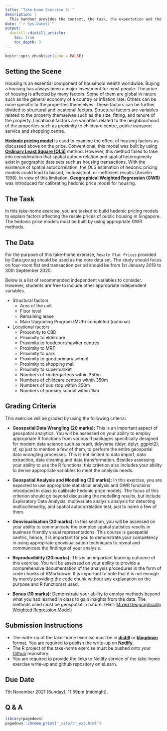 ```yaml
---
title: "Take-home Exercise 3: "
description: |
  This handout provides the context, the task, the expectation and the grading criteria of Take-home Exercise 2.  Students must review and understand them before getting started with the take-home exercise. 
date: "`r Sys.Date()`"
output:
  distill::distill_article:
    toc: true
    toc_depth: 3
---
```


```r
knitr::opts_chunk$set(echo = FALSE)
```

## Setting the Scene

Housing is an essential component of household wealth worldwide.  Buying a housing has always been a major investment for most people.  The price of housing is affected by many factors.  Some of them are global in nature such as the general economy of a country or inflation rate.  Others can be more specific to the properties themselves.  These factors can be further divided to structural and locational factors.  Structural factors are variables related to the property themselves such as the size, fitting, and tenure of the property.  Locational factors are variables related to the neighbourhood of the properties such as proximity to childcare centre, public transport service and shopping centre.  

[**Hedonic pricing model**](https://www.investopedia.com/terms/h/hedonicpricing.asp) is used to examine the effect of housing factors as discussed above on the price.  Conventional, this model was built by using [**Ordinary Least Square (OLS)**](https://en.wikipedia.org/wiki/Ordinary_least_squares) method.  However, this method failed to take into consideration that spatial autocorrelation and spatial heterogeneity exist in geographic data sets such as housing transactions. With the existence of spatial autocorrelation, the OLS estimation of hedonic pricing models could lead to biased, inconsistent, or inefficient results (Anselin 1998).  In view of this limitation, **Geographical Weighted Regression (GWR)** was introduced for calibrating hedonic price model for housing.               


## The Task

In this take-home exercise, you are tasked to build hedonic pricing models to explain factors affecting the resale prices of public housing in Singapore.  The hedonic price models must be built by using appropriate GWR methods.  

## The Data

For the purpose of this take-home exercise, `Resale Flat Prices` provided by Data.gov.sg should be used as the core data set.  The study should focus on four-room flat and transaction period should be from 1st January 2019 to 30th September 2020.  

Below is a list of recommended independent variables to consider.  However, students are free to include other appropriate independent variables. 

+ Structural factors
  + Area of the unit
  + Floor level
  + Remaining lease
  + Main Upgrading Program (MUP) completed (optional)

+ Locational factors
  + Proxomity to CBD
  + Proximity to eldercare 
  + Proximity to foodcourt/hawker centres
  + Proximity to MRT
  + Proximity to park
  + Proximity to good primary school
  + Proximity to shopping mall
  + Proximity to supermarket
  + Numbers of kindergartens within 350m
  + Numbers of childcare centres within 350m
  + Numbers of bus stop within 350m
  + Numbers of primary school within 1km

## Grading Criteria 

This exercise will be graded by using the following criteria:

- **Geospatial Data Wrangling (20 marks):**  This is an important aspect of geospatial analytics.  You will be assessed on your ability to employ appropriate R functions from various R packages specifically designed for modern data science such as readr, tidyverse (tidyr, dplyr, ggplot2), sf, sp just to mention a few of them, to perform the entire geospatial data wrangling processes. This is not limited to data import, data extraction, data cleaning and data transformation.  Besides assessing your ability to use the R functions, this criterion also includes your ability to derive appropriate variables to meet the analysis needs.                                                             

- **Geospatial Analysis and Modelling (30 marks):**  In this exercise, you are expected to use appropriate statistical analysis and GWR functions introduced in class to calibrate hedonic price models.  The focus of this criterion should go beyond discussing the modelling results, but include Exploratory Data Analysis, multivariate analysis analysis for detecting multicollinearity, and spatial autocorrelation test, just to name a few of them.                                          

- **Geovisualisation (20 marks):** In this section, you will be assessed on your ability to communicate the complex spatial statistics results in business friendly visual representations.  This course is geospatial centric, hence, it is important for you to demonstrate your competency in using appropriate geovisualisation techniques to reveal and communicate the findings of your analysis.                                                       

- **Reproducibility (20 marks):** This is an important learning outcome of this exercise.  You will be assessed on your ability to provide a comprehensive documentation of the analysis procedures in the form of code chunks of RMarkdown.  It is important to note that it is not enough by merely providing the code chunk without any explanation on the purpose and R function(s) used.  

- **Bonus (10 marks):**  Demonstrate your ability to employ methods beyond what you had learned in class to gain insights from the data.  The methods used must be geospatial in nature. (Hint: [Mixed Geographically Weighted Regression Model](https://onlinelibrary.wiley.com/doi/abs/10.1111/j.1085-9489.2004.00331.x))

  
## Submission Instructions
  
- The write-up of the take-home exercise must be in [**distill**](https://rstudio.github.io/distill/) or [**blogdown**](https://github.com/rstudio/blogdown) format. You are required to publish the write-up on [**Netlify**](https://www.netlify.com/).
- The R project of the take-home exercise must be pushed onto your [Github](https://github.com/) repository.
- You are required to provide the links to Netlify service of the take-home exercise write-up and github repository on eLearn.

## Due Date

7th November 2021 (Sunday), 11.59pm (midnight).

## Q & A

```r
library(pagedown)
pagedown::chrome_print("_site/th_ex3.html")
```




